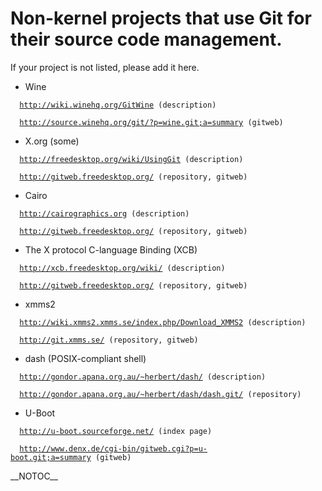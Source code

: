 = Non-kernel projects that use Git for their source code management. =

If your project is not listed, please add it here.

* Wine

   http://wiki.winehq.org/[[GitWine]] (description)

   http://source.winehq.org/git/?p=wine.git;a=summary (gitweb)

* X.org (some)

   http://freedesktop.org/wiki/[[UsingGit]] (description)

   http://gitweb.freedesktop.org/ (repository, gitweb)

* Cairo

   http://cairographics.org (description)

   http://gitweb.freedesktop.org/ (repository, gitweb)

* The X protocol C-language Binding (XCB)

   http://xcb.freedesktop.org/wiki/ (description)   

   http://gitweb.freedesktop.org/ (repository, gitweb)

* xmms2

   http://wiki.xmms2.xmms.se/index.php/Download_XMMS2 (description)

   http://git.xmms.se/ (repository, gitweb)

* dash (POSIX-compliant shell)

   http://gondor.apana.org.au/~herbert/dash/ (description)

   http://gondor.apana.org.au/~herbert/dash/dash.git/ (repository)

* U-Boot

   http://u-boot.sourceforge.net/ (index page)

   http://www.denx.de/cgi-bin/gitweb.cgi?p=u-boot.git;a=summary (gitweb)

__NOTOC__
